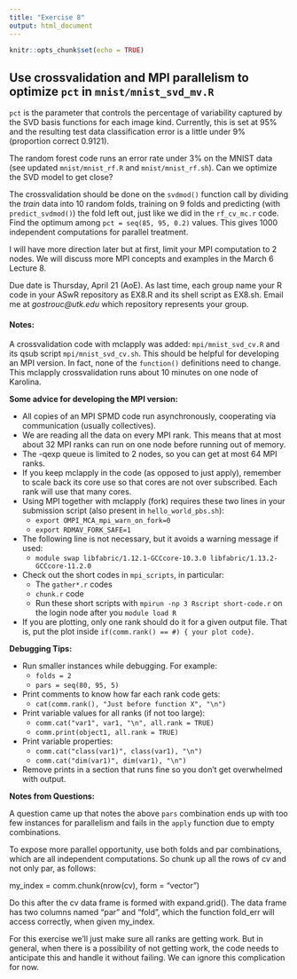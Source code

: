 ```yaml
---
title: "Exercise 8"
output: html_document
---
```


```r
knitr::opts_chunk$set(echo = TRUE)
```
## Use crossvalidation and MPI parallelism to optimize `pct` in `mnist/mnist_svd_mv.R`

`pct` is the parameter that controls the percentage of variability captured by the SVD basis functions for each image kind. Currently, this is set at 95% and the resulting test data classification error is a little under 9% (proportion correct 0.9121).

The random forest code runs an error rate under 3% on the MNIST data (see updated `mnist/mnist_rf.R` and `mnist/mnist_rf.sh`). Can we optimize the SVD model to get close?

The crossvalidation should be done on the `svdmod()` function call by dividing the *train* data into 10 random folds, training on 9 folds and predicting (with `predict_svdmod()`) the fold left out, just like we did in the `rf_cv_mc.r` code. Find the optimum among `pct = seq(85, 95, 0.2)` values. This gives 1000 independent computations for parallel treatment. 

I will have more direction later but at first, limit your MPI computation to 2 nodes. We will discuss more MPI concepts and examples in the March 6 Lecture 8.

Due date is Thursday, April 21 (AoE). As last time, each group name your R code in your ASwR repository as EX8.R and its shell script as EX8.sh. Email me at *gostrouc@utk.edu* which repository represents your group.

#### Notes:

A crossvalidation code with mclapply was added: `mpi/mnist_svd_cv.R` and its qsub script `mpi/mnist_svd_cv.sh`. This should be helpful for developing an MPI version. In fact, none of the `function()` definitions need to change. This mclapply crossvalidation runs about 10 minutes on one node of Karolina.

**Some advice for developing the MPI version:**

* All copies of an MPI SPMD code run asynchronously, cooperating via communication (usually collectives).  
* We are reading all the data on every MPI rank. This means that at most about 32 MPI ranks can run on one node before running out of memory.  
* The -qexp queue is limited to 2 nodes, so you can get at most 64 MPI ranks.  
* If you keep mclapply in the code (as opposed to just apply), remember to scale back its core use so that cores are not over subscribed. Each rank will use that many cores.  
* Using MPI together with mclapply (fork) requires these two lines in your submission script (also present in `hello_world_pbs.sh`):  
   * `export OMPI_MCA_mpi_warn_on_fork=0`  
   * `export RDMAV_FORK_SAFE=1`  
* The following line is not necessary, but it avoids a warning message if used:  
   * `module swap libfabric/1.12.1-GCCcore-10.3.0 libfabric/1.13.2-GCCcore-11.2.0`  
* Check out the short codes in `mpi_scripts`, in particular:  
   * The `gather*.r` codes  
   * `chunk.r` code  
   * Run these short scripts with `mpirun -np 3 Rscript short-code.r` on the login node after you `module load R`
* If you are plotting, only one rank should do it for a given output file. That is, put the plot inside `if(comm.rank() == #) { your plot code}`. 
   
**Debugging Tips:**  

* Run smaller instances while debugging. For example:  
    * `folds = 2`  
    * `pars = seq(80, 95, 5)`  
* Print comments to know how far each rank code gets:  
    * `cat(comm.rank(), "Just before function X", "\n")`  
* Print variable values for all ranks (if not too large):  
    * `comm.cat("var1", var1, "\n", all.rank = TRUE)`  
    * `comm.print(object1, all.rank = TRUE)`  
* Print variable properties:  
    * `comm.cat("class(var1)", class(var1), "\n")`  
    * `comm.cat("dim(var1)", dim(var1), "\n")`  
* Remove prints in a section that runs fine so you don't get overwhelmed with output.

**Notes from Questions:**

A question came up that notes the above `pars` combination ends up with too few instances for parallelism and fails in the `apply` function due to empty combinations.

To expose more parallel opportunity, use both folds and par combinations, which are all independent computations. So chunk up all the rows of cv and not only par, as follows:

my_index = comm.chunk(nrow(cv), form = "vector")

Do this after the cv data frame is formed with expand.grid(). The data frame has two columns named “par” and “fold”, which the function fold_err will access correctly, when given my_index.

For this exercise we’ll just make sure all ranks are getting work. But in general, when there is a possibility of not getting work, the code needs to anticipate this and handle it without failing. We can ignore this complication for now.


